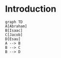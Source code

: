 # Introduction

```mermaid
graph TD
A[Abraham]
B[Isaac]
C[Jacob]
D[Esau]
A --> B
B --> C
B --> D
```
